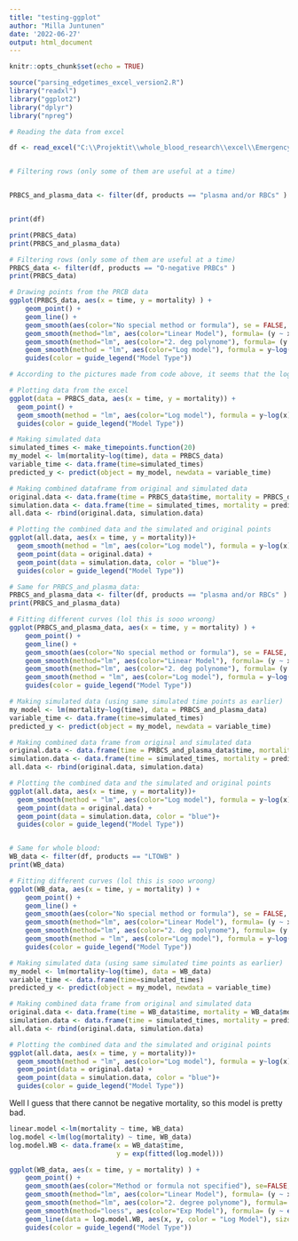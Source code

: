 ```yaml
---
title: "testing-ggplot"
author: "Milla Juntunen"
date: '2022-06-27'
output: html_document
---
```


```r
knitr::opts_chunk$set(echo = TRUE)
```


```r
source("parsing_edgetimes_excel_version2.R")
library("readxl")
library("ggplot2")
library("dplyr")
library("npreg")

# Reading the data from excel

df <- read_excel("C:\\Projektit\\whole_blood_research\\excel\\Emergencyprocess_PHBT_splines.xlsx", sheet = "yritys")


# Filtering rows (only some of them are useful at a time)


PRBCS_and_plasma_data <- filter(df, products == "plasma and/or RBCs" )


print(df)

print(PRBCS_data)
print(PRBCS_and_plasma_data)
```

```r
# Filtering rows (only some of them are useful at a time)
PRBCS_data <- filter(df, products == "O-negative PRBCs" )
print(PRBCS_data)

# Drawing points from the PRCB data
ggplot(PRBCS_data, aes(x = time, y = mortality) ) +
    geom_point() +
    geom_line() +
    geom_smooth(aes(color="No special method or formula"), se = FALSE,  linetype = 1) +
    geom_smooth(method="lm", aes(color="Linear Model"), formula= (y ~ x), se = FALSE, linetype = 2) +
    geom_smooth(method="lm", aes(color="2. deg polynome"), formula= (y ~ poly(x,2)), se = FALSE, linetype = 3) +
    geom_smooth(method = "lm", aes(color="Log model"), formula = y~log(x), se = FALSE, linetype = 3) +
    guides(color = guide_legend("Model Type"))

# According to the pictures made from code above, it seems that the log model has the best match to data points (not a good model but using it anyway)

# Plotting data from the excel
ggplot(data = PRBCS_data, aes(x = time, y = mortality)) + 
  geom_point() +
  geom_smooth(method = "lm", aes(color="Log model"), formula = y~log(x), se = FALSE, linetype = 1)+
  guides(color = guide_legend("Model Type"))

# Making simulated data
simulated_times <- make_timepoints.function(20)
my_model <- lm(mortality~log(time), data = PRBCS_data)
variable_time <- data.frame(time=simulated_times)
predicted_y <- predict(object = my_model, newdata = variable_time)

# Making combined dataframe from original and simulated data
original.data <- data.frame(time = PRBCS_data$time, mortality = PRBCS_data$mortality)
simulation.data <- data.frame(time = simulated_times, mortality = predicted_y)
all.data <- rbind(original.data, simulation.data)

# Plotting the combined data and the simulated and original points
ggplot(all.data, aes(x = time, y = mortality))+
  geom_smooth(method = "lm", aes(color="Log model"), formula = y~log(x), se = FALSE, linetype = 1)+
  geom_point(data = original.data) +
  geom_point(data = simulation.data, color = "blue")+
  guides(color = guide_legend("Model Type"))

```


```r
# Same for PRBCS_and_plasma_data:
PRBCS_and_plasma_data <- filter(df, products == "plasma and/or RBCs" )
print(PRBCS_and_plasma_data)

# Fitting different curves (lol this is sooo wroong)
ggplot(PRBCS_and_plasma_data, aes(x = time, y = mortality) ) +
    geom_point() +
    geom_line() +
    geom_smooth(aes(color="No special method or formula"), se = FALSE,  linetype = 1) +
    geom_smooth(method="lm", aes(color="Linear Model"), formula= (y ~ x), se = FALSE, linetype = 2) +
    geom_smooth(method="lm", aes(color="2. deg polynome"), formula= (y ~ poly(x,2)), se = FALSE, linetype = 3) +
    geom_smooth(method = "lm", aes(color="Log model"), formula = y~log(x), se = FALSE, linetype = 3) +
    guides(color = guide_legend("Model Type"))

# Making simulated data (using same simulated time points as earlier)
my_model <- lm(mortality~log(time), data = PRBCS_and_plasma_data)
variable_time <- data.frame(time=simulated_times)
predicted_y <- predict(object = my_model, newdata = variable_time)

# Making combined data frame from original and simulated data
original.data <- data.frame(time = PRBCS_and_plasma_data$time, mortality = PRBCS_and_plasma_data$mortality)
simulation.data <- data.frame(time = simulated_times, mortality = predicted_y)
all.data <- rbind(original.data, simulation.data)

# Plotting the combined data and the simulated and original points
ggplot(all.data, aes(x = time, y = mortality))+
  geom_smooth(method = "lm", aes(color="Log model"), formula = y~log(x), se = FALSE, linetype = 1)+
  geom_point(data = original.data) +
  geom_point(data = simulation.data, color = "blue")+
  guides(color = guide_legend("Model Type"))



```
```r
# Same for whole blood:
WB_data <- filter(df, products == "LTOWB" )
print(WB_data)

# Fitting different curves (lol this is sooo wroong)
ggplot(WB_data, aes(x = time, y = mortality) ) +
    geom_point() +
    geom_line() +
    geom_smooth(aes(color="No special method or formula"), se = FALSE,  linetype = 1) +
    geom_smooth(method="lm", aes(color="Linear Model"), formula= (y ~ x), se = FALSE, linetype = 2) +
    geom_smooth(method="lm", aes(color="2. deg polynome"), formula= (y ~ poly(x,2)), se = FALSE, linetype = 3) +
    geom_smooth(method = "lm", aes(color="Log model"), formula = y~log(x), se = FALSE, linetype = 3) +
    guides(color = guide_legend("Model Type"))

# Making simulated data (using same simulated time points as earlier)
my_model <- lm(mortality~log(time), data = WB_data)
variable_time <- data.frame(time=simulated_times)
predicted_y <- predict(object = my_model, newdata = variable_time)

# Making combined data frame from original and simulated data
original.data <- data.frame(time = WB_data$time, mortality = WB_data$mortality)
simulation.data <- data.frame(time = simulated_times, mortality = predicted_y)
all.data <- rbind(original.data, simulation.data)

# Plotting the combined data and the simulated and original points
ggplot(all.data, aes(x = time, y = mortality))+
  geom_smooth(method = "lm", aes(color="Log model"), formula = y~log(x), se = FALSE, linetype = 1)+
  geom_point(data = original.data) +
  geom_point(data = simulation.data, color = "blue")+
  guides(color = guide_legend("Model Type"))
```
Well I guess that there cannot be negative mortality, so this model is pretty bad. 
```r


linear.model <-lm(mortality ~ time, WB_data)
log.model <-lm(log(mortality) ~ time, WB_data)
log.model.WB <- data.frame(x = WB_data$time,
                           y = exp(fitted(log.model)))

ggplot(WB_data, aes(x = time, y = mortality) ) +
    geom_point() +
    geom_smooth(aes(color="Method or formula not specified"), se=FALSE, linetype = 1) +
    geom_smooth(method="lm", aes(color="Linear Model"), formula= (y ~ x), se=FALSE, linetype = 2) +
    geom_smooth(method="lm", aes(color="2. degree polynome"), formula= (y ~ poly(x,2)), se=FALSE, linetype = 3) +
    geom_smooth(method="loess", aes(color="Exp Model"), formula= (y ~ exp(x)), se=FALSE, linetype = 5) +
    geom_line(data = log.model.WB, aes(x, y, color = "Log Model"), size = 1, linetype = 6) + 
    guides(color = guide_legend("Model Type"))

```

